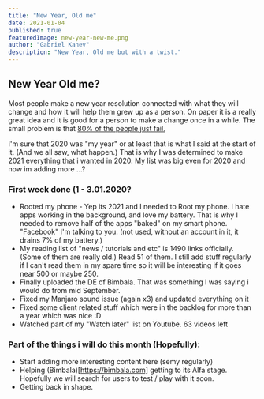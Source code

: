 ---
title: "New Year, Old me"
date: 2021-01-04
published: true
featuredImage: new-year-new-me.png
author: "Gabriel Kanev"
description: "New Year, Old me but with a twist."
---

## New Year Old me?

Most people make a new year resolution connected with what they will change and how it will help them grew up as a person. On paper it is a really great idea and it is good for a person to make a change once in a while. The small problem is that [80% of the people just fail.](https://www.forbes.com/sites/kathycaprino/2019/12/21/the-top-3-reasons-new-years-resolutions-fail-and-how-yours-can-succeed/.)

I'm sure that 2020 was "my year" or at least that is what I said at the start of it. (And we all saw, what happen.) That is why I was determined to make 2021 everything that i wanted in 2020. My list was big even for 2020 and now im adding more ...? 

### First week done (1 - 3.01.2020?

- Rooted my phone - Yep its 2021 and I needed to Root my phone. I hate apps working in the background, and love my battery. That is why I needed to remove half of the apps "baked" on my smart phone. "Facebook" I'm talking to you. (not used, without an account in it, it drains 7% of my battery.)
- My reading list of "news / tutorials and etc" is 1490 links officially. (Some of them are really old.) Read 51 of them. I still add stuff regularly if I can't read them in my spare time so it will be interesting if it goes near 500 or maybe 250.
- Finally uploaded the DE of Bimbala. That was something I was saying i would do from mid September.
- Fixed my Manjaro sound issue (again x3) and updated everything on it 
- Fixed some client related stuff which were in the backlog for more than a year which was nice :D
- Watched part of my "Watch later" list on Youtube. 63 videos left


### Part of the things i will do this month (Hopefully):

- Start adding more interesting content here (semy regularly)
- Helping (Bimbala)[https://bimbala.com] getting to its Alfa stage. Hopefully we will search for users to test / play with it soon. 
- Getting back in shape. 